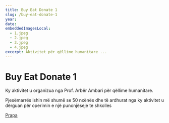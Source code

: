 ```yaml
---
title: Buy Eat Donate 1
slug: /buy-eat-donate-1
year:
date:
embeddedImagesLocal:
  - 1.jpeg
  - 2.jpeg
  - 3.jpeg
  - 4.jpeg
excerpt: Aktivitet për qëllime humanitare ...
---
```


# Buy Eat Donate 1

Ky aktivitet u organizua nga Prof. Arbër Ambari për qëllime humanitare.

Pjesëmarrës ishin më shumë se 50 nxënës dhe të ardhurat nga ky aktivitet u dërguan për operimin e një punonjëseje te shkolles

[Prapa](/projects)
